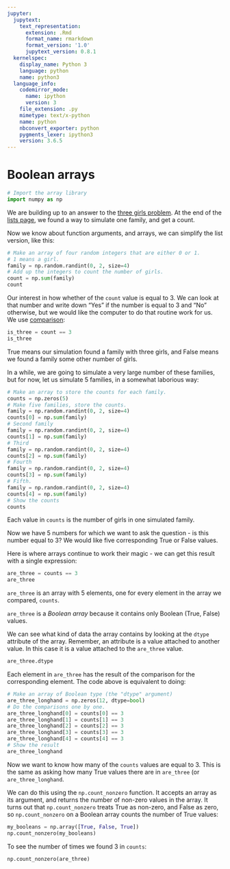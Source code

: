 ```yaml
---
jupyter:
  jupytext:
    text_representation:
      extension: .Rmd
      format_name: rmarkdown
      format_version: '1.0'
      jupytext_version: 0.8.1
  kernelspec:
    display_name: Python 3
    language: python
    name: python3
  language_info:
    codemirror_mode:
      name: ipython
      version: 3
    file_extension: .py
    mimetype: text/x-python
    name: python
    nbconvert_exporter: python
    pygments_lexer: ipython3
    version: 3.6.5
---
```


# Boolean arrays

```python
# Import the array library
import numpy as np
```

We are building up to an answer to the [three girls
problem](../code-basics/three_girls).  At the end of the [lists page](../data-types/lists), we found a way to simulate one family, and get a count.

Now we know about function arguments, and arrays, we can simplify the list
version, like this:

```python
# Make an array of four random integers that are either 0 or 1.
# 1 means a girl.
family = np.random.randint(0, 2, size=4)
# Add up the integers to count the number of girls.
count = np.sum(family)
count
```

Our interest in how whether of the `count` value is equal to 3. We can look at
that number and write down "Yes" if the number is equal to 3 and "No"
otherwise, but we would like the computer to do that routine
work for us.  We use [comparison](../data-types/Comparison):

```python
is_three = count == 3
is_three
```

True means our simulation found a family with three girls, and False means we
found a family some other number of girls.

In a while, we are going to simulate a very large number of these families, but for now, let us simulate 5 families, in a somewhat laborious way:

```python
# Make an array to store the counts for each family.
counts = np.zeros(5)
# Make five families, store the counts.
family = np.random.randint(0, 2, size=4)
counts[0] = np.sum(family)
# Second family
family = np.random.randint(0, 2, size=4)
counts[1] = np.sum(family)
# Third
family = np.random.randint(0, 2, size=4)
counts[2] = np.sum(family)
# Fourth
family = np.random.randint(0, 2, size=4)
counts[3] = np.sum(family)
# Fifth.
family = np.random.randint(0, 2, size=4)
counts[4] = np.sum(family)
# Show the counts
counts
```

Each value in `counts` is the number of girls in one simulated family.

Now we have 5 numbers for which we want to ask the question - is this number
equal to 3?  We would like five corresponding True or False values.

Here is where arrays continue to work their magic - we can get this result with a single expression:

```python
are_three = counts == 3
are_three
```

`are_three` is an array with 5 elements, one for every element in the array we
compared, `counts`.

`are_three` is a *Boolean array* because it contains only Boolean (True, False) values.

We can see what kind of data the array contains by looking at the `dtype` attribute of the array.  Remember, an attribute is a value attached to another value. In this case it is a value attached to the `are_three` value.

```python
are_three.dtype
```

Each element in `are_three` has the result of the comparison for the
corresponding element.  The code above is equivalent to doing:

```python
# Make an array of Boolean type (the "dtype" argument)
are_three_longhand = np.zeros(12, dtype=bool)
# Do the comparisons one by one.
are_three_longhand[0] = counts[0] == 3
are_three_longhand[1] = counts[1] == 3
are_three_longhand[2] = counts[2] == 3
are_three_longhand[3] = counts[3] == 3
are_three_longhand[4] = counts[4] == 3
# Show the result
are_three_longhand
```

Now we want to know how many of the `counts` values are equal to 3.  This is
the same as asking how many True values there are in `are_three` (or
`are_three_longhand`.

We can do this using the `np.count_nonzero` function.  It accepts an array as its argument, and returns the number of non-zero values in the array.  It turns out that `np.count_nonzero` treats True as non-zero, and False as zero, so `np.count_nonzero` on a Boolean array counts the number of True values:

```python
my_booleans = np.array([True, False, True])
np.count_nonzero(my_booleans)
```

To see the number of times we found 3 in `counts`:

```python
np.count_nonzero(are_three)
```
